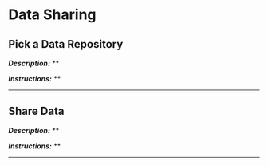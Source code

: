 # Data Sharing

## Pick a Data Repository {#data-repository}

***Description:*** **

***Instructions:*** **

---

## Share Data {#share-data}

***Description:*** **

***Instructions:*** **

---
